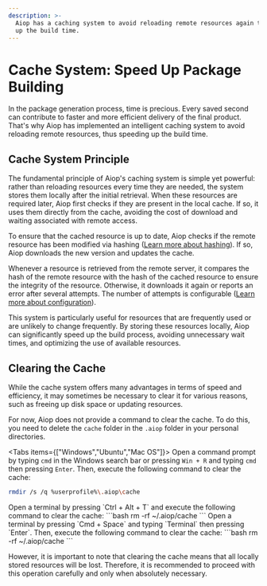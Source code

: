 ```yaml
---
description: >-
  Aiop has a caching system to avoid reloading remote resources again to speed
  up the build time.
---
```


# Cache System: Speed Up Package Building

In the package generation process, time is precious. Every saved second can contribute to faster and more efficient delivery of the final product. That's why Aiop has implemented an intelligent caching system to avoid reloading remote resources, thus speeding up the build time.

## Cache System Principle

The fundamental principle of Aiop's caching system is simple yet powerful: rather than reloading resources every time they are needed, the system stores them locally after the initial retrieval. When these resources are required later, Aiop first checks if they are present in the local cache. If so, it uses them directly from the cache, avoiding the cost of download and waiting associated with remote access.

To ensure that the cached resource is up to date, Aiop checks if the remote resource has been modified via hashing ([Learn more about hashing](https://www.cnil.fr/fr/securite-chiffrer-garantir-lintegrite-ou-signer)). If so, Aiop downloads the new version and updates the cache.

Whenever a resource is retrieved from the remote server, it compares the hash of the remote resource with the hash of the cached resource to ensure the integrity of the resource. Otherwise, it downloads it again or reports an error after several attempts. The number of attempts is configurable ([Learn more about configuration](/docs/configurations/user#structure-du-fichier-de-configuration)).

This system is particularly useful for resources that are frequently used or are unlikely to change frequently. By storing these resources locally, Aiop can significantly speed up the build process, avoiding unnecessary wait times, and optimizing the use of available resources.

## Clearing the Cache

While the cache system offers many advantages in terms of speed and efficiency, it may sometimes be necessary to clear it for various reasons, such as freeing up disk space or updating resources.

For now, Aiop does not provide a command to clear the cache. To do this, you need to delete the `cache` folder in the `.aiop` folder in your personal directories.

<Tabs items={["Windows","Ubuntu","Mac OS"]}>
<Tab>
Open a command prompt by typing `cmd` in the Windows search bar or pressing `Win + R` and typing `cmd` then pressing `Enter`. Then, execute the following command to clear the cache:
```bash
rmdir /s /q %userprofile%\.aiop\cache
```
</Tab>
<Tab>
Open a terminal by pressing `Ctrl + Alt + T` and execute the following command to clear the cache:
```bash
rm -rf ~/.aiop/cache
```
</Tab>
<Tab>
Open a terminal by pressing `Cmd + Space` and typing `Terminal` then pressing `Enter`. Then, execute the following command to clear the cache:
```bash
rm -rf ~/.aiop/cache
```
</Tab>
</Tabs>

However, it is important to note that clearing the cache means that all locally stored resources will be lost. Therefore, it is recommended to proceed with this operation carefully and only when absolutely necessary.